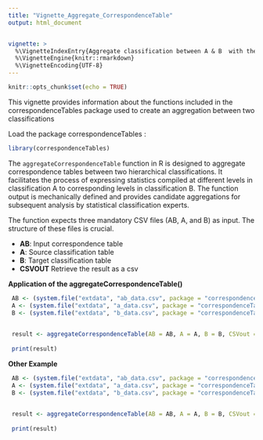```yaml
---
title: "Vignette_Aggregate_CorrespondenceTable"
output: html_document


vignette: >
  %\VignetteIndexEntry{Aggregate classification between A & B  with the correspondenceTables package}
  %\VignetteEngine{knitr::rmarkdown}
  %\VignetteEncoding{UTF-8}
---
```




```r
knitr::opts_chunk$set(echo = TRUE)
```

This vignette provides information about the functions included in the correspondenceTables package used to create an aggregation between two classifications

Load the package correspondenceTables : 
```r
library(correspondenceTables)
```

The `aggregateCorrespondenceTable` function in R is designed to aggregate correspondence tables between two hierarchical classifications. It facilitates the process of expressing statistics compiled at different levels in classification A to corresponding levels in  classification B. The function output is mechanically defined and provides candidate  aggregations for subsequent analysis by statistical classification experts.
 
The function expects three mandatory CSV files (AB, A, and B) as input. The structure of these files is crucial.
 
- **AB**: Input correspondence table
- **A**: Source classification table
- **B**: Target classification table
- **CSVOUT** Retrieve the result as a csv


**Application of the aggregateCorrespondenceTable()**

```r
 AB <- (system.file("extdata", "ab_data.csv", package = "correspondenceTables"))
 A <- (system.file("extdata", "a_data.csv", package = "correspondenceTables"))
 B <- (system.file("extdata", "b_data.csv", package = "correspondenceTables"))

 
 result <- aggregateCorrespondenceTable(AB = AB, A = A, B = B, CSVout = FALSE)
 
 print(result)

```

**Other Example** 

```r

 AB <- (system.file("extdata", "ab_data.csv", package = "correspondenceTables"))
 A <- (system.file("extdata", "a_data.csv", package = "correspondenceTables"))
 B <- (system.file("extdata", "b_data.csv", package = "correspondenceTables"))

 
 result <- aggregateCorrespondenceTable(AB = AB, A = A, B = B, CSVout = TRUE)
 
 print(result)
```

